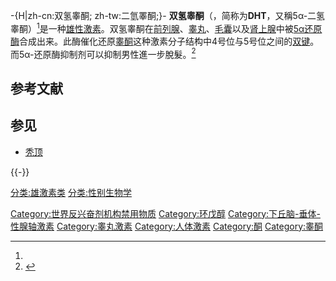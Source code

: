 -{H|zh-cn:双氢睾酮; zh-tw:二氫睪酮;}-
{{medical}}
{{Expand |time=2011-09-14T17:28:00+00:00 }}
{{Drugbox
 | Verifiedfields = changed
| Watchedfields = changed
 | verifiedrevid = 399950256
 | IUPAC_name = (5S,8R,9S,10S,13S,14S,17S)-17-hydroxy-10,13-dimethyl-1,2,4,5,6,7,8,9,11,12,14,15,16,17<br>-tetradecahydrocyclopenta[a]phenanthren-3-one {{Citation needed|reason=see: full name|date=October 2008}}<br>OR<br>(1S,2S,7S,10R,11S,14S,15S)-14-hydroxy-2,15-dimethyltetracyclo[8.7.0.0<sup>2,7</sup>.0<sup>11,15</sup>]heptadecan-5-one
 | image = Dihydrotestosterone Structural Formula V1.svg
 | width = 220
 | image2 = Dihydrotestosterone-3D-balls.png

<!--Clinical data-->
 | pregnancy_category = X
 | routes_of_administration = 肌内注射、透皮给药

<!--Pharmacokinetic data-->
 | bioavailability = Oral 0-2%
 | metabolism = Hepatic
 | excretion = Renal

<!--Identifiers-->
 | CAS_number_Ref = {{cascite|correct|CAS}}
 | CAS_number = 521-18-6
 | ATC_prefix = A14
 | ATC_suffix = AA01
 | PubChem = 10635
 | DrugBank_Ref = {{drugbankcite|changed|drugbank}}
 | DrugBank = DB02901
 | ChemSpiderID_Ref = {{chemspidercite|correct|chemspider}}
 | ChemSpiderID = 10189
 | UNII_Ref = {{fdacite|correct|FDA}}
 | UNII = 08J2K08A3Y
 | ChEBI_Ref = {{ebicite|changed|EBI}}
 | ChEBI = 16330
 | ChEMBL_Ref = {{ebicite|changed|EBI}}
 | ChEMBL = 27769

<!--Chemical data-->
 | C=19 | H=30 | O=2 
 | molecular_weight = 290.442 g/mol
 | smiles = O=C4C[C@@H]3CC[C@@H]2[C@H](CC[C@]1(C)[C@@H](O)CC[C@H]12)[C@@]3(C)CC4
 | InChI = 1/C19H30O2/c1-18-9-7-13(20)11-12(18)3-4-14-15-5-6-17(21)19(15,2)10-8-16(14)18/h12,14-17,21H,3-11H2,1-2H3/t12-,14-,15-,16-,17-,18-,19-/m0/s1
 | InChIKey = NVKAWKQGWWIWPM-ABEVXSGRBZ
 | StdInChI_Ref = {{stdinchicite|correct|chemspider}}
 | StdInChI = 1S/C19H30O2/c1-18-9-7-13(20)11-12(18)3-4-14-15-5-6-17(21)19(15,2)10-8-16(14)18/h12,14-17,21H,3-11H2,1-2H3/t12-,14-,15-,16-,17-,18-,19-/m0/s1
 | StdInChIKey_Ref = {{stdinchicite|correct|chemspider}}
 | StdInChIKey = NVKAWKQGWWIWPM-ABEVXSGRSA-N
}}{{各地中文名
|cn= 双氢睾酮<ref name="term-cn-10001798">[http://www.term.gov.cn/pages/homepage/result2.jsp?id=334172&subid=10001798&subject=%E6%BF%80%E7%B4%A0%E4%B8%8E%E7%BB%B4%E7%94%9F%E7%B4%A0&subsys=%E7%94%9F%E7%89%A9%E5%8C%96%E5%AD%A6%E4%B8%8E%E5%88%86%E5%AD%90%E7%94%9F%E7%89%A9%E5%AD%A6]{{dead link|date=2017年12月 |bot=InternetArchiveBot |fix-attempted=yes }}</ref>
|tw= 二氫睪酮
|sg=
|mo=
|hk=
}}
'''双氢睾酮'''（{{lang-en|Dihydrotestosterone}}，简称为'''DHT'''，又稱5α-二氢睾酮）<ref name="term-cn-10001798"/>是一种[[雄性激素|雄性激素]]。双氢睾酮在[[前列腺|前列腺]]、[[睾丸|睾丸]]、[[毛囊|毛囊]]以及[[肾上腺|肾上腺]]中被[[5α还原酶|5α还原酶]]合成出来。此酶催化还原[[睾酮|睾酮]]这种激素分子结构中4号位与5号位之间的[[双键|双键]]。而5α-还原酶抑制剂可以抑制男性進一步脫髮。<ref name="pmid26370642">{{cite book | vauthors = Torres F | title = Alopecias – Practical Evaluation and Management | chapter = Androgenetic, diffuse and senescent alopecia in men: practical evaluation and management | journal = Curr. Probl. Dermatol. | volume = 47 | pages = 33–44 | year = 2015 | pmid = 26370642 | doi = 10.1159/000369403 | series = Current Problems in Dermatology | isbn = 978-3-318-02774-7 }}</ref>

== 参考文献 ==
{{Reflist}}

== 参见 ==
* [[秃顶|秃顶]]

{{-}}
{{蛋白同化甾类}}
{{胆固醇与甾体中间产物}}

[[分类:雄激素类|分类:雄激素类]]
[[分类:性别生物学|分类:性别生物学]]
[[Category:世界反兴奋剂机构禁用物质|Category:世界反兴奋剂机构禁用物质]]
[[Category:环戊醇|Category:环戊醇]]
[[Category:下丘脑-垂体-性腺轴激素|Category:下丘脑-垂体-性腺轴激素]]
[[Category:睾丸激素|Category:睾丸激素]]
[[Category:人体激素|Category:人体激素]]
[[Category:酮|Category:酮]]
[[Category:睾酮|Category:睾酮]]